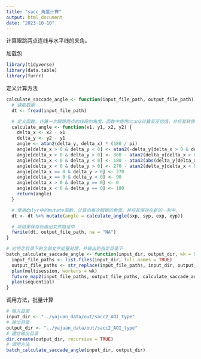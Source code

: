 ```yaml
---
title: "sacc_角度计算"
output: html_document
date: "2023-10-10"
---
```

计算眼跳两点连线与水平线的夹角。

加载包
```r
library(tidyverse)
library(data.table)
library(furrr)
```

定义计算方法
```r
calculate_saccade_angle <- function(input_file_path, output_file_path) {
  # 读取数据
  dt <- fread(input_file_path)

  # 定义函数，计算一次眼跳两点的线段的角度，函数中使用atan2计算反正切值，并将其转换为线段的角度。
  calculate_angle <- function(x1, y1, x2, y2) {
    delta_x <- x2 - x1
    delta_y <- y2 - y1
    angle <- atan2(delta_y, delta_x) * (180 / pi)
    angle[delta_x > 0 & delta_y < 0] <- atan2(-delta_y[delta_x > 0 & delta_y < 0], delta_x[delta_x > 0 & delta_y < 0]) * (180 / pi)
    angle[delta_x > 0 & delta_y > 0] <- 360 - atan2(delta_y[delta_x > 0 & delta_y > 0], delta_x[delta_x > 0 & delta_y > 0]) * (180 / pi)
    angle[delta_x < 0 & delta_y < 0] <- 180 - atan2(abs(delta_y[delta_x < 0 & delta_y < 0]), abs(delta_x[delta_x < 0 & delta_y < 0])) * (180 / pi)
    angle[delta_x < 0 & delta_y > 0] <- 270 - atan2(delta_y[delta_x < 0 & delta_y > 0], -delta_x[delta_x < 0 & delta_y > 0]) * (180 / pi)
    angle[delta_x == 0 & delta_y > 0] <- 270
    angle[delta_x == 0 & delta_y < 0] <- 90
    angle[delta_x > 0 & delta_y == 0] <- 0
    angle[delta_x < 0 & delta_y == 0] <- 180
    return(angle)
  }

  # 使用dplyr中的mutate函数，计算出每次眼跳的角度，并将其保存在新的一列中。
  dt <- dt %>% mutate(angle = calculate_angle(sxp, syp, exp, eyp))

  # 将结果保存到输出文件路径中
  fwrite(dt, output_file_path, na = "NA")
}

# 对特定目录下的全部文件批量处理，并输出到指定目录下
batch_calculate_saccade_angle <- function(input_dir, output_dir, wk = 5) {
  input_file_paths <- list.files(input_dir, full.names = TRUE)
  output_file_paths <- str_replace(input_file_paths, input_dir, output_dir)
  plan(multisession, workers = wk)
  future_map2(input_file_paths, output_file_paths, calculate_saccade_angle)
  plan(sequential)
}
```

调用方法，批量计算
```r
# 输入目录
input_dir <- "../yajuan_data/out/sacc2_AOI_type"
# 输出目录
output_dir <- "../yajuan_data/out/sacc2_AOI_type"
# 建立输出目录
dir.create(output_dir, recursive = TRUE)
# 调用方法
batch_calculate_saccade_angle(input_dir, output_dir)
```